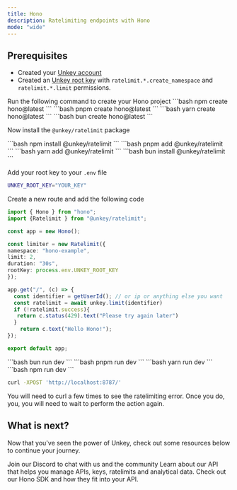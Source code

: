 ```yaml
---
title: Hono
description: Ratelimiting endpoints with Hono
mode: "wide"
---
```


## Prerequisites

- Created your [Unkey account](https://app.unkey.com/auth/sign-up)
- Created an [Unkey root key](https://app.unkey.com/settings/root-keys) with `ratelimit.*.create_namespace` and `ratelimit.*.limit` permissions.


<Steps titleSize="h3">

<Step title="Create Hono Application">
Run the following command to create your Hono project

<Tabs>
  <Tab title="npm">
  ```bash
  npm create hono@latest
  ```
  </Tab>
  <Tab title="pnpm">
  ```bash
  pnpm create hono@latest
    ```
  </Tab>
  <Tab title="yarn">
  ```bash
  yarn create hono@latest
    ```
  </Tab>
  <Tab title="bun">
  ```bash
    bun create hono@latest
  ```
  </Tab>
</Tabs>
</Step>
<Step  title="Install">

Now install the `@unkey/ratelimit` package

<Tabs>
  <Tab title="npm">
  ```bash
    npm install @unkey/ratelimit
    ```
  </Tab>
  <Tab title="pnpm">
  ```bash
    pnpm add @unkey/ratelimit
    ```
  </Tab>
  <Tab title="yarn">
  ```bash
    yarn add @unkey/ratelimit
    ```
  </Tab>
  <Tab title="bun">
  ```bash
    bun install @unkey/ratelimit
    ```
  </Tab>
</Tabs>
</Step>

<Step  title="Add Root Key to env">

Add your root key to your `.env` file

```bash
UNKEY_ROOT_KEY="YOUR_KEY"
```

</Step>

<Step title="Update index to use our Hono SDK">

Create a new route and add the following code

```ts /src/index.ts
import { Hono } from "hono";
import {Ratelimit } from "@unkey/ratelimit";

const app = new Hono();

const limiter = new Ratelimit({
namespace: "hono-example",
limit: 2,
duration: "30s",
rootKey: process.env.UNKEY_ROOT_KEY
});

app.get("/", (c) => {
  const identifier = getUserId(); // or ip or anything else you want
  const ratelimit = await unkey.limit(identifier)
  if (!ratelimit.success){
   return c.status(429).text("Please try again later")
  }
	return c.text("Hello Hono!");
});

export default app;
```

</Step>

<Step title="Running it">

<Tabs>
  <Tab title="bun">
  ```bash
    bun run dev
    ```
  </Tab>
  <Tab title="pnpm">
  ```bash
    pnpm run dev
    ```
  </Tab>
  <Tab title="yarn">
  ```bash
    yarn run dev
    ```
  </Tab>
  <Tab title="npm">
  ```bash
    npm run dev
    ```
  </Tab>
</Tabs>
</Step>

<Step  title="Try it out">


```bash
curl -XPOST 'http://localhost:8787/'
```

You will need to curl a few times to see the ratelimiting error. Once you do, you, you will need to wait to perform the action again.


</Step>

</Steps>

## What is next?

Now that you've seen the power of Unkey, check out some resources below to continue your journey.

<CardGroup cols={3}>
  <Card title="Discord" icon="discord" href="https://unkey.com/discord">Join our Discord to chat with us and the community</Card>
  <Card title="Unkey API Reference" icon="database" href="/api-reference">
     Learn about our API that helps you manage APIs, keys, ratelimits and analytical data.
  </Card>
  <Card title="Hono SDK" icon="brackets-curly" href="/libraries/ts/hono">
   Check out our Hono SDK and how they fit into your API.
  </Card>
</CardGroup>
